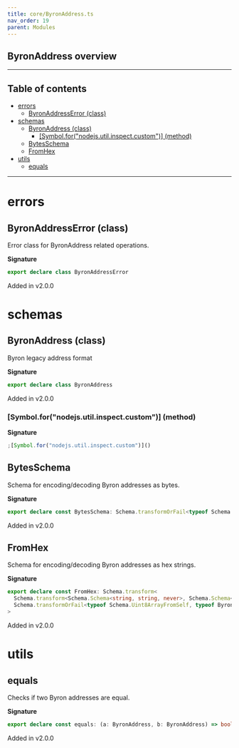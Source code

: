 ```yaml
---
title: core/ByronAddress.ts
nav_order: 19
parent: Modules
---
```


## ByronAddress overview

---

<h2 className="text-delta">Table of contents</h2>

- [errors](#errors)
  - [ByronAddressError (class)](#byronaddresserror-class)
- [schemas](#schemas)
  - [ByronAddress (class)](#byronaddress-class)
    - [[Symbol.for("nodejs.util.inspect.custom")] (method)](#symbolfornodejsutilinspectcustom-method)
  - [BytesSchema](#bytesschema)
  - [FromHex](#fromhex)
- [utils](#utils)
  - [equals](#equals)

---

# errors

## ByronAddressError (class)

Error class for ByronAddress related operations.

**Signature**

```ts
export declare class ByronAddressError
```

Added in v2.0.0

# schemas

## ByronAddress (class)

Byron legacy address format

**Signature**

```ts
export declare class ByronAddress
```

Added in v2.0.0

### [Symbol.for("nodejs.util.inspect.custom")] (method)

**Signature**

```ts
;[Symbol.for("nodejs.util.inspect.custom")]()
```

## BytesSchema

Schema for encoding/decoding Byron addresses as bytes.

**Signature**

```ts
export declare const BytesSchema: Schema.transformOrFail<typeof Schema.Uint8ArrayFromSelf, typeof ByronAddress, never>
```

Added in v2.0.0

## FromHex

Schema for encoding/decoding Byron addresses as hex strings.

**Signature**

```ts
export declare const FromHex: Schema.transform<
  Schema.transform<Schema.Schema<string, string, never>, Schema.Schema<Uint8Array, Uint8Array, never>>,
  Schema.transformOrFail<typeof Schema.Uint8ArrayFromSelf, typeof ByronAddress, never>
>
```

Added in v2.0.0

# utils

## equals

Checks if two Byron addresses are equal.

**Signature**

```ts
export declare const equals: (a: ByronAddress, b: ByronAddress) => boolean
```

Added in v2.0.0
